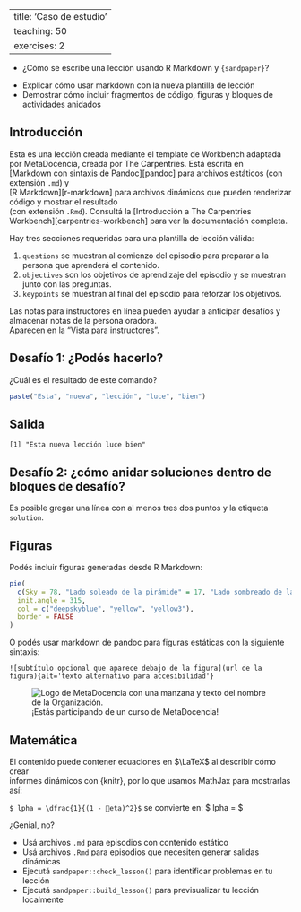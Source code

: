 --
title: 'Caso de estudio'
teaching: 50
exercises: 2
---

:::::::::::::::::::::::::::::::::::::: questions 

- ¿Cómo se escribe una lección usando R Markdown y `{sandpaper}`?

::::::::::::::::::::::::::::::::::::::::::::::::

::::::::::::::::::::::::::::::::::::: objectives

- Explicar cómo usar markdown con la nueva plantilla de lección  
- Demostrar cómo incluir fragmentos de código, figuras y bloques de actividades anidados

::::::::::::::::::::::::::::::::::::::::::::::::

## Introducción

Esta es una lección creada mediante el template de Workbench adaptada por MetaDocencia, creada por The Carpentries. Está escrita en  
[Markdown con sintaxis de Pandoc][pandoc] para archivos estáticos (con extensión `.md`) y  
[R Markdown][r-markdown] para archivos dinámicos que pueden renderizar código y mostrar el resultado  
(con extensión `.Rmd`). Consultá la [Introducción a The Carpentries  
Workbench][carpentries-workbench] para ver la documentación completa.

Hay tres secciones requeridas para una plantilla de lección válida:

 1. `questions` se muestran al comienzo del episodio para preparar a la persona que aprenderá el contenido.  
 2. `objectives` son los objetivos de aprendizaje del episodio y se muestran junto con las preguntas.  
 3. `keypoints` se muestran al final del episodio para reforzar los objetivos.

:::::::::::::::::::::::::::::::::::::::::::::::::::::::::::::::::::: instructor

Las notas para instructores en línea pueden ayudar a anticipar desafíos y almacenar notas de la persona oradora.  
Aparecen en la "Vista para instructores".

::::::::::::::::::::::::::::::::::::::::::::::::::::::::::::::::::::::::::::::::

::::::::::::::::::::::::::::::::::::: challenge 

## Desafío 1: ¿Podés hacerlo?

¿Cuál es el resultado de este comando?

```r
paste("Esta", "nueva", "lección", "luce", "bien")
```

:::::::::::::::::::::::: solution 

## Salida

```output
[1] "Esta nueva lección luce bien"
```

:::::::::::::::::::::::::::::::::


## Desafío 2: ¿cómo anidar soluciones dentro de bloques de desafío?

:::::::::::::::::::::::: solution 

Es posible gregar una línea con al menos tres dos puntos y la etiqueta `solution`.

:::::::::::::::::::::::::::::::::
::::::::::::::::::::::::::::::::::::::::::::::::

## Figuras

Podés incluir figuras generadas desde R Markdown:

```r
pie(
  c(Sky = 78, "Lado soleado de la pirámide" = 17, "Lado sombreado de la pirámide" = 5), 
  init.angle = 315, 
  col = c("deepskyblue", "yellow", "yellow3"), 
  border = FALSE
)
```

O podés usar markdown de pandoc para figuras estáticas con la siguiente sintaxis:

`![subtítulo opcional que aparece debajo de la figura](url de la figura){alt='texto alternativo para accesibilidad'}`

![¡Estás participando de un curso de MetaDocencia!](https://raw.githubusercontent.com/MetaDocencia/varnish/main/inst/pkgdown/assets/assets/images/metadocencia-logo.svg){alt='Logo de MetaDocencia con una manzana y texto del nombre de la Organización.'}

## Matemática

El contenido puede contener ecuaciones en $\LaTeX$ al describir cómo crear  
informes dinámicos con {knitr}, por lo que usamos MathJax para mostrarlas así:

`$ lpha = \dfrac{1}{(1 - eta)^2}$` se convierte en: $ lpha = \dfrac{1}{(1 - eta)^2}$

¿Genial, no?

::::::::::::::::::::::::::::::::::::: keypoints 

- Usá archivos `.md` para episodios con contenido estático  
- Usá archivos `.Rmd` para episodios que necesiten generar salidas dinámicas  
- Ejecutá `sandpaper::check_lesson()` para identificar problemas en tu lección  
- Ejecutá `sandpaper::build_lesson()` para previsualizar tu lección localmente

::::::::::::::::::::::::::::::::::::::::::::::::
